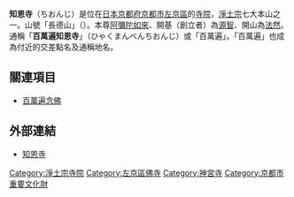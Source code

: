 {{日本寺院
| name = 知恩寺
| img = File:Chionji5490.JPG
| img_capt = 本堂
| image_width = 260
| nihongo = 知恩寺
| hiragana = ちおんじ
| romaji = Chion-ji
| location = [[京都府|京都府]][[京都市|京都市]][[左京區|左京區]]田中門前町103
| sangou = 長德山
| section = [[淨土宗|淨土宗]]大本山
| god = [[阿彌陀如來|阿彌陀如來]]
| found_year = 
| founder = [[源智|源智]]（開基）、[[法然|法然]]（開山）
| official_name = 長德山 功德院 知恩寺
| alias = 
| struct = 
| title = [[法然上人二十五靈跡|法然上人二十五靈跡]]22番
| cultural_collection = 絹本着色蝦蟇鐵拐圖、絹本着色善導大師像、絹本着色十體阿彌陀像 他（重要文化財）
}}
'''知恩寺'''（ちおんじ）是位在[[日本|日本]][[京都府|京都府]][[京都市|京都市]][[左京區|左京區]]的[[寺院|寺院]]，[[淨土宗|淨土宗]]七大本山之一。山號「長德山」（{{lang|ja|ちょうとくざん}}）。本尊[[阿彌陀如來|阿彌陀如來]]、開基（創立者）為[[源智|源智]]、開山為[[法然|法然]]。通稱「'''百萬遍知恩寺'''」（ひゃくまんべんちおんじ）或「百萬遍」。「百萬遍」也成為付近的交差點名及通稱地名。

== 關連項目 ==
*[[百萬遍念佛|百萬遍念佛]]

== 外部連結 ==
* [https://web.archive.org/web/20110505174809/http://www.eonet.ne.jp/~hyakusan/ 知恩寺]

{{DEFAULTSORT:Chionji}}
[[Category:淨土宗寺院|Category:淨土宗寺院]]
[[Category:左京區佛寺|Category:左京區佛寺]]
[[Category:神宮寺|Category:神宮寺]]
[[Category:京都市重要文化財|Category:京都市重要文化財]]
